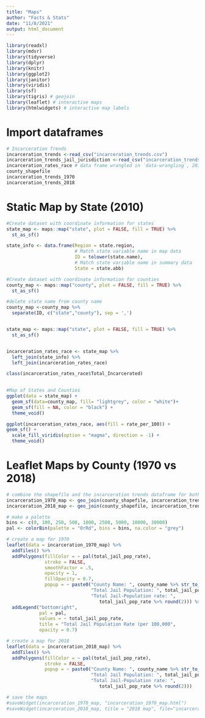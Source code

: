 ```yaml
---
title: "Maps"
author: "Facts & Stats"
date: "11/8/2021"
output: html_document
---
```


```r
library(readxl)
library(mdsr)
library(tidyverse)
library(dplyr)
library(knitr)
library(ggplot2)
library(janitor)
library(viridis)
library(sf)
library(tigris) # geojoin
library(leaflet) # interactive maps
library(htmlwidgets) # interactive map labels
```

# Import dataframes
```r
# Incarceration Trends
incarceration_trends <-read_csv("incarceration_trends.csv")
incarceration_trends_jail_jurisdiction <-read_csv("incarceration_trends_jail_jurisdiction.csv")
incarceration_rates_race # data frame wrangled in `data-wrangling`, 2010 data
county_shapefile 
incarceration_trends_1970
incarceration_trends_2018
```

# Static Map by State (2010)
```r
#Create dataset with coordinate information for states
state_map <- maps::map("state", plot = FALSE, fill = TRUE) %>% 
  st_as_sf()

state_info <- data.frame(Region = state.region,
                         # Match state variable name in map data
                         ID = tolower(state.name), 
                         # Match state variable name in summary data
                         State = state.abb)

#Create dataset with coordinate information for counties
county_map <- maps::map("county", plot = FALSE, fill = TRUE) %>% 
  st_as_sf() 

#delete state name from county name
county_map <-county_map %>%
  separate(ID, c("state","county"), sep = ',')


state_map <- maps::map("state", plot = FALSE, fill = TRUE) %>% 
  st_as_sf()


incarceration_rates_race <- state_map %>% 
  left_join(state_info) %>% 
  left_join(incarceration_rates_race)

class(incarceration_rates_race$Total_Incarcerated)

  
#Map of States and Counties
ggplot(data = state_map) +
  geom_sf(data=county_map, fill= "lightgrey", color = "white")+
  geom_sf(fill = NA, color = "black") +
  theme_void()

ggplot(incarceration_rates_race, aes(fill = rate_per_100)) +
geom_sf() +
  scale_fill_viridis(option = "magma", direction = -1) +
  theme_void()
```

# Leaflet Maps by County (1970 vs 2018)
```r
# combine the shapefile and the incarceration trends dataframe for both years respectively
incarceration_1970_map <- geo_join(county_shapefile, incarceration_trends_1970, 'fips', 'fips', how = "left")
incarceration_2018_map <- geo_join(county_shapefile, incarceration_trends_2018, 'fips', 'fips', how = "left")

# make a palette
bins <- c(0, 100, 250, 500, 1000, 2500, 5000, 10000, 30000)
pal <- colorBin(palette = "OrRd", bins = bins, na.color = "grey")

# create a map for 1970
leaflet(data = incarceration_1970_map) %>% 
  addTiles() %>%
  addPolygons(fillColor = ~ pal(total_jail_pop_rate),
              stroke = FALSE,
              smoothFactor = .5,
              opacity = 1,
              fillOpacity = 0.7,
              popup = ~ paste0("County Name: ", county_name %>% str_to_title(), "<br>",
                               "Total Jail Population: ", total_jail_pop, "<br>",
                               "Total Jail-Population rate: ",
                                  total_jail_pop_rate %>% round(2))) %>%
  addLegend("bottomright",
            pal = pal,
            values = ~ total_jail_pop_rate,
            title = "Total Jail Population Rate (per 100,000",
            opacity = 0.7)

# create a map for 2018
leaflet(data = incarceration_2018_map) %>% 
  addTiles() %>%
  addPolygons(fillColor = ~ pal(total_jail_pop_rate),
              stroke = FALSE,
              popup = ~ paste0("County Name: ", county_name %>% str_to_title(), "<br>",
                               "Total Jail Population: ", total_jail_pop, "<br>",
                               "Total Jail-Population rate: ",
                                  total_jail_pop_rate %>% round(2)))

# save the maps
#saveWidget(incarceration_1970_map, "incarceration_1970_map.html")
#saveWidget(incarceration_2018_map, title = "2018 map", file="incarceration_2018_map.html")
```
